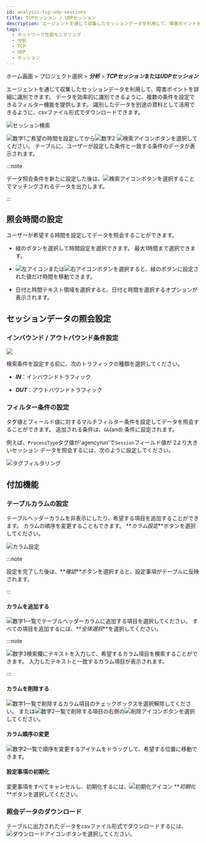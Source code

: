 ```yaml
---
id: analysis-tcp-udp-sessions
title: TCPセッション / UDPセッション
description: エージェントを通じて収集したセッションデータを利用して、障害ポイントを詳細に識別できます。
tags:
  - ネットワーク性能モニタリング
  - 分析
  - TCP
  - UDP
  - セッション
---
```


ホーム画面 > プロジェクト選択 > **_分析_** > **_TCPセッション_**または**_UDPセッション_**

エージェントを通じて収集したセッションデータを利用して、障害ポイントを詳細に識別できます。 データを効率的に識別できるように、複数の条件を設定できるフィルター機能を提供します。 識別したデータを別途の資料として活用できるように、csvファイル形式でダウンロードできます。

![セッション検索](/img/npm-analaysis-tcp-udp.png)

![数字1](/img/number-01.png)ご希望の時間を設定してから![数字2](/img/number-02.png) ![検索アイコン](/img/ico-btn-search.png)ボタンを選択してください。 テーブルに、ユーザーが設定した条件と一致する条件のデータが表示されます。

:::note

データ照会条件を新たに設定した後は、![検索アイコン](/img/ico-btn-search.png)ボタンを選択することでマッチングされるデータを出力します。

:::

## 照会時間の設定

ユーザーが希望する時間を設定してデータを照会することができます。

<ImgLang img='flexboard-time-set-select.png' desc='時刻選択モード' className='noneborder' />

-   緑のボタンを選択して時間設定を選択できます。 最大1時間まで選択できます。

-   ![左アイコン](/img/left-arrow.svg)または![右アイコン](/img/right-arrow.svg)ボタンを選択すると、緑のボタンに設定された値だけ時間を移動できます。

-   日付と時間テキスト領域を選択すると、日付と時間を選択するオプションが表示されます。

## セッションデータの照会設定

### インバウンド / アウトバウンド条件設定

![](/img/npm-analysis-select-in-out.png)

検索条件を設定する前に、次のトラフィックの種類を選択してください。

-   **_IN_**：インバウンドトラフィック

-   **_OUT_**：アウトバウンドトラフィック

### フィルター条件の設定

タグ値とフィールド値に対するマルチフィルター条件を設定してデータを照会することができます。 追加される条件は、`&&`(and) 条件に設定されます。

例えば、`ProcessType`タグ値が'agencyrun'で`Session`フィールド値が 2より大きいセッション データを照会するには、次のように設定してください。

![タグフィルタリング](/img/npm-analysis-filtering.png)

## 付加機能

### テーブルカラムの設定

テーブルヘッダーカラムを非表示にしたり、希望する項目を追加することができます。 カラムの順序を変更することもできます。 **_カラム設定_**ボタンを選択してください。

![カラム設定](/img/npm-analysis-column-settings.png)

:::note

設定を完了した後は、**_確認_**ボタンを選択すると、設定事項がテーブルに反映されます。

:::

#### カラムを追加する

![数字1](/img/number-01.png)一覧でテーブルヘッダーカラムに追加する項目を選択してください。 すべての項目を追加するには、**_全体選択_**を選択してください。

:::note

![数字3](/img/number-03.png)検索欄にテキストを入力して、希望するカラム項目を検索することができます。 入力したテキストと一致するカラム項目が表示されます。

:::

#### カラムを削除する

![数字1](/img/number-01.png)一覧で削除するカラム項目のチェックボックスを選択解除してください。 または![数字2](/img/number-02.png)一覧で削除する項目の右側の![削除アイコン](/img/ico-remove-white.svg)ボタンを選択してください。

#### カラム順序の変更

![数字2](/img/number-02.png)一覧で順序を変更するアイテムをドラッグして、希望する位置に移動できます。 

#### 設定事項の初期化

変更事項をすべてキャンセルし、初期化するには、![初期化アイコン](/img/ico-reset.svg) **_初期化_**ボタンを選択してください。

### 照会データのダウンロード

テーブルに出力されたデータをcsvファイル形式でダウンロードするには、![ダウンロードアイコン](/img/ic-csv-download-ms.svg)ボタンを選択してください。
